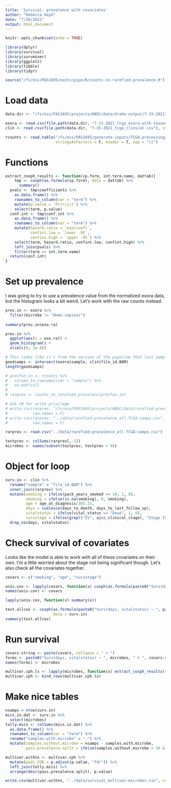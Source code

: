 ```yaml
---
title: 'Survival: prevalence with covariates'
author: "Rebecca Hoyd"
date: "7/26/2021"
output: html_document
---
```


```r
knitr::opts_chunk$set(echo = TRUE)

library(dplyr)
library(survival)
library(survminer)
library(ggplot2)
library(tibble)
library(tidyr)

source("/fs/ess/PAS1695/exoticpipe/R/counts-to-rarefied-prevalence.R")
```

# Load data
```r
data.dir <- "/fs/ess/PAS1695/projects/HNSC/data/drake-output/7-15-2021"

exora <- read.csv(file.path(data.dir, "7-15-2021_tcga_exora-with-taxonomy.csv"), stringsAsFactors = F)
clin <- read.csv(file.path(data.dir, "7-15-2021_tcga_clinical.csv"), stringsAsFactors = F)

rcounts <- read.table("/fs/ess/PAS1695/generate-inputs/TCGA-processing/data/HNSC/k2bout.txt",
                      stringsAsFactors = F, header = T, sep = "\t")

```

# Functions

```r
extract_coxph_results <- function(cp.form, int.term.name, dattab){
    tmp <- coxph(as.formula(cp.form), data = dattab) %>%
      summary()
  pvals <- tmp$coefficients %>%
    as.data.frame() %>%
    rownames_to_column(var = "term") %>%
    mutate(p.value = `Pr(>|z|)`) %>%
    select(term, p.value)
  conf.int <- tmp$conf.int %>%
    as.data.frame() %>%
    rownames_to_column(var = "term") %>%
    mutate(hazard.ratio = `exp(coef)`,
           confint.low = `lower .95`,
           confint.high = `upper .95`) %>%
    select(term, hazard.ratio, confint.low, confint.high) %>%
    left_join(pvals) %>%
    filter(term == int.term.name)
  return(conf.int)
}
```

# Set up prevalence

I was going to  try to use a prevalence value from the normalized exora data, but the histogram looks a bit weird. Let's work with the raw counts instead.
```r
prev.in <- exora %>%
  filter(microbe != "Homo.sapiens")
  
summary(prev.in$exo.ra)

prev.in %>%
  ggplot(aes(x = exo.ra)) +
  geom_histogram() +
  xlim(c(0, 1e-8))
```

```r
# This looks like it's from the version of the pipeline that lost samples? we will ignore this I guess. I need to check with Caroline. Instead we'll use the rarefied prevalence on all available samples.
goodsamps <- intersect(exora$sample, clin$file_id.BAM)
length(goodsamps)

# prevfun.in <- rcounts %>%
#   column_to_rownames(var = "sample") %>%
#   as.matrix()
# 
# rarprev <- counts_to_rarefied_prevalenc(prevfun.in)

# Ask CW for write privilege
# write.csv(rarprev, "/fs/ess/PAS1695/projects/HNSC/data/rarefied-prevalence_all-TCGA-samps.csv",
#           row.names = F)
# write.csv(rarprev, "../data/rarefied-prevalence_all-TCGA-samps.csv",
#           row.names = F)

rarprev <- read.csv("../data/rarefied-prevalence_all-TCGA-samps.csv")
```

```r
testprev <- colSums(rarprev[,-1])
microbes <- names(subset(testprev, testprev > 0))
```

# Object for loop

```r
surv.in <- clin %>%
  rename("sample" = "file_id.BAM") %>%
  inner_join(rarprev) %>%
  mutate(smoking = ifelse(pack_years_smoked >= 10, 1, 0),
         smoking = ifelse(is.na(smoking), 0, smoking),
         age = age_at_diagnosis/365.25,
         days = coalesce(days_to_death, days_to_last_follow_up),
         vitalstatus = ifelse(vital_status == "Dead", 1, 0),
         survstage = ifelse(grepl("IV", ajcc_clinical_stage), "Stage IV", ajcc_clinical_stage)) %>%
  drop_na(days, vitalstatus)
```
# Check survival of covariates

Looks like the model is able to work with all of these covariates on their own. I'm a little worried about the stage not being significant though. Let's also check all the covariates together.
```r
covars <- c("smoking", "age", "survstage")

univ.cov <- lapply(covars, function(x) coxph(as.formula(paste0("Surv(days, vitalstatus) ~ ", x)), data = surv.in))
names(univ.cov) <- covars

lapply(univ.cov, function(x) summary(x))
```

```r
test.allcov <- coxph(as.formula(paste0("Surv(days, vitalstatus) ~ ", paste(covars, collapse = " + "))),
                     data = surv.in)
summary(test.allcov)
```


# Run survival

```r
covars.string <- paste(covars, collapse = " + ")
forms <- paste0("Surv(days, vitalstatus) ~ ", microbes, " + ", covars.string)
names(forms) <- microbes
```

```r
multivar.cph.ls <- lapply(microbes, function(x) extract_coxph_results(forms[[x]], x, surv.in))
multivar.cph <- bind_rows(multivar.cph.ls)
```

# Make nice tables
```r
nsamps = nrow(surv.in)
mics.in.dat <- surv.in %>%
  select(microbes)
tally.mics <- colSums(mics.in.dat) %>%
  as.data.frame() %>%
  rownames_to_column(var = "term") %>%
  rename("samples.with.microbe" = ".") %>%
  mutate(samples.without.microbe = nsamps - samples.with.microbe,
         pass.prevalence.split = ifelse(samples.without.microbe > 10 & samples.with.microbe > 10, "Yes", "No"))
```

```r
multivar.withns <- multivar.cph %>%
  mutate(padj.FDR = p.adjust(p.value, "fdr")) %>%
  left_join(tally.mics) %>%
  arrange(desc(pass.prevalence.split), p.value)
```

```r
write.csv(multivar.withns, "../data/survival_multivar-microbes.csv", row.names = F)
```
